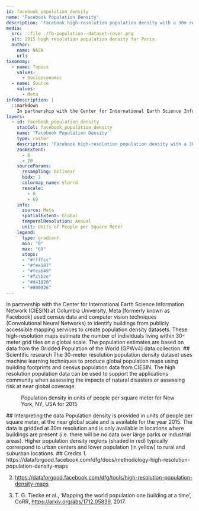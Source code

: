 ```yaml
---
id: facebook_population_density
name: 'Facebook Population Density'
description: 'Facebook high-resolution population density with a 30m resolution'
media:
  src: ::file ./fb-population--dataset-cover.png
  alt: 2015 high resolution population density for Paris.
  author:
    name: NASA
    url: 
taxonomy:
  - name: Topics
    values:
      - Socioeconomic
  - name: Source
    values:
      - Meta 
infoDescription: |
  ::markdown
    In partnership with the Center for International Earth Science Information Network (CIESIN) at Columbia University, Meta [formerly known as Facebook] used census data and computer vision techniques (Convolutional Neural Networks) to identify buildings from publicly accessible mapping services to create population density datasets. These high-resolution maps estimate the number of individuals living within 30-meter grid tiles on a global scale. The population estimates are based on data from the Gridded Population of the World (GPWv4) data collection.
layers:
  - id: facebook_population_density
    stacCol: facebook_population_density
    name: 'Facebook Population Density'
    type: raster
    description: 'Facebook high-resolution population density with a 30m² resolution'
    zoomExtent:
      - 0
      - 20
    sourceParams:
      resampling: bilinear
      bidx: 1
      colormap_name: ylorrd
      rescale:
        - 0
        - 69
    info:
      source: Meta
      spatialExtent: Global
      temporalResolution: Annual 
      unit: Units of People per Square Meter   
    legend:
      type: gradient
      min: "0"
      max: "69"
      stops:
      - "#ffffcc"
      - "#fee187"
      - "#feab49"
      - "#fc5b2e"
      - "#d41020"
      - "#800026"
---
```


<Block>
<Prose>
In partnership with the Center for International Earth Science Information Network (CIESIN) at Columbia University, Meta [formerly known as Facebook] used census data and computer vision techniques (Convolutional Neural Networks) to identify buildings from publicly accessible mapping services to create population density datasets. These high-resolution maps estimate the number of individuals living within 30-meter grid tiles on a global scale. The population estimates are based on data from the Gridded Population of the World (GPWv4) data collection.
</Prose>
</Block>

<Block>
<Prose>
## Scientific research
The 30-meter resolution population density dataset uses machine learning techniques to produce global population maps using building footprints and census population data from CIESIN. The high resolution population data can be used to support the applications community when assessing the impacts of natural disasters or assessing risk at near global coverage.
</Prose>
</Block>

<Block type='full'>
<Figure>
  <Map
    datasetId='facebook_population_density'
    layerId='facebook_population_density'
    zoom={11}
    dateTime='2015-01-01'
    center={[-73.983,40.761]}
  />
  <Caption
    attrAuthor='NASA'
    attrUrl='https://nasa.gov/'
  >
    Population density in units of people per square meter for New York, NY, USA for 2015
  </Caption>
</Figure>
<Prose>
## Interpreting the data
Population density is provided in units of people per square meter, at the near global scale and is available for the year 2015. The data is gridded at 30m resolution and is only available in locations where buildings are present (i.e. there will be no data over large parks or industrial areas). Higher population density regions (shaded in red) typically correspond to urban centers and lower population (in yellow) to rural and suburban locations.
</Prose>
</Block>

<Block>
<Prose>
## Credits
1. https://dataforgood.facebook.com/dfg/docs/methodology-high-resolution-population-density-maps

2. https://dataforgood.facebook.com/dfg/tools/high-resolution-population-density-maps

3. T. G. Tiecke et al., ‘Mapping the world population one building at a time’, CoRR, https://arxiv.org/abs/1712.05839, 2017.
</Prose>
</Block>
